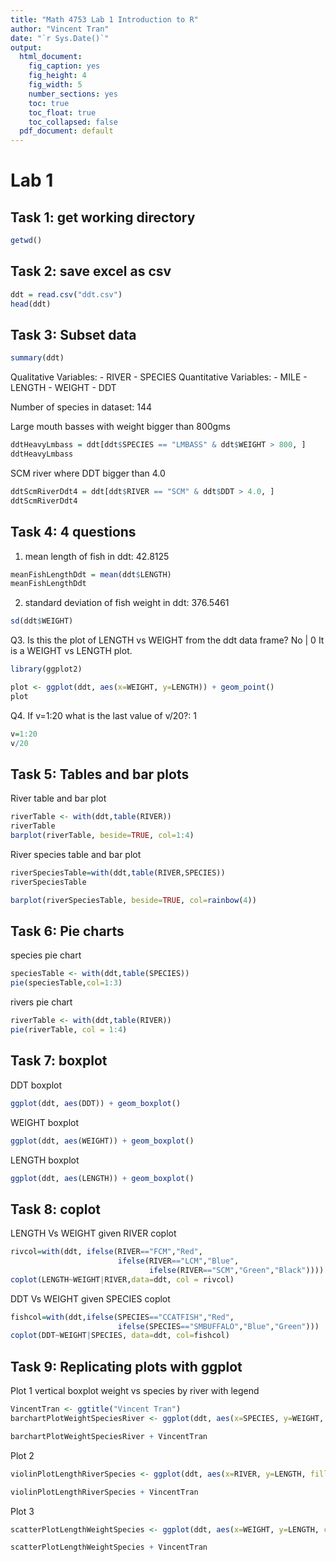 ```yaml
---
title: "Math 4753 Lab 1 Introduction to R"
author: "Vincent Tran"
date: "`r Sys.Date()`"
output: 
  html_document: 
    fig_caption: yes
    fig_height: 4
    fig_width: 5
    number_sections: yes
    toc: true
    toc_float: true
    toc_collapsed: false
  pdf_document: default
---
```

# Lab 1

## Task 1: get working directory

```r
getwd()
```

## Task 2: save excel as csv

```r
ddt = read.csv("ddt.csv")
head(ddt)
```
## Task 3: Subset data
```r
summary(ddt)
```

Qualitative Variables:
- RIVER
- SPECIES
Quantitative Variables:
- MILE
- LENGTH
- WEIGHT
- DDT

Number of species in dataset: 144

Large mouth basses with weight bigger than 800gms
```r
ddtHeavyLmbass = ddt[ddt$SPECIES == "LMBASS" & ddt$WEIGHT > 800, ]
ddtHeavyLmbass
```

SCM river where DDT bigger than 4.0
```r
ddtScmRiverDdt4 = ddt[ddt$RIVER == "SCM" & ddt$DDT > 4.0, ]
ddtScmRiverDdt4
```

## Task 4: 4 questions
1. mean length of fish in ddt: 42.8125
```r
meanFishLengthDdt = mean(ddt$LENGTH)
meanFishLengthDdt
```
2. standard deviation of fish weight in ddt: 376.5461
```r
sd(ddt$WEIGHT)
```
Q3. Is this the plot of LENGTH vs WEIGHT from the ddt data frame? No | 0
It is a WEIGHT vs LENGTH plot.
```r
library(ggplot2)

plot <- ggplot(ddt, aes(x=WEIGHT, y=LENGTH)) + geom_point()
plot
```

Q4. If v=1:20 what is the last value of v/20?: 1
```r
v=1:20
v/20
```



## Task 5: Tables and bar plots

River table and bar plot
```r
riverTable <- with(ddt,table(RIVER))
riverTable
barplot(riverTable, beside=TRUE, col=1:4)
```

River species table and bar plot
```r
riverSpeciesTable=with(ddt,table(RIVER,SPECIES))
riverSpeciesTable

barplot(riverSpeciesTable, beside=TRUE, col=rainbow(4))
```

## Task 6: Pie charts
species pie chart
```r
speciesTable <- with(ddt,table(SPECIES))
pie(speciesTable,col=1:3)
```

rivers pie chart
```r
riverTable <- with(ddt,table(RIVER))
pie(riverTable, col = 1:4)
```

## Task 7: boxplot

DDT boxplot
```r
ggplot(ddt, aes(DDT)) + geom_boxplot()
```

WEIGHT boxplot
```r
ggplot(ddt, aes(WEIGHT)) + geom_boxplot()
```

LENGTH boxplot
```r
ggplot(ddt, aes(LENGTH)) + geom_boxplot()
```

## Task 8: coplot
LENGTH Vs WEIGHT given RIVER coplot
```r
rivcol=with(ddt, ifelse(RIVER=="FCM","Red",
                        ifelse(RIVER=="LCM","Blue",
                               ifelse(RIVER=="SCM","Green","Black"))))
coplot(LENGTH~WEIGHT|RIVER,data=ddt, col = rivcol)
```

DDT Vs WEIGHT given SPECIES coplot
```r
fishcol=with(ddt,ifelse(SPECIES=="CCATFISH","Red",
                        ifelse(SPECIES=="SMBUFFALO","Blue","Green")))
coplot(DDT~WEIGHT|SPECIES, data=ddt, col=fishcol)
```


## Task 9: Replicating plots with ggplot

Plot 1
vertical boxplot weight vs species by river with legend
```r
VincentTran <- ggtitle("Vincent Tran")
barchartPlotWeightSpeciesRiver <- ggplot(ddt, aes(x=SPECIES, y=WEIGHT, fill=RIVER)) + geom_boxplot()

barchartPlotWeightSpeciesRiver + VincentTran
```

Plot 2
```r
violinPlotLengthRiverSpecies <- ggplot(ddt, aes(x=RIVER, y=LENGTH, fill=SPECIES)) + geom_violin()

violinPlotLengthRiverSpecies + VincentTran
```


Plot 3
```r
scatterPlotLengthWeightSpecies <- ggplot(ddt, aes(x=WEIGHT, y=LENGTH, color=SPECIES)) + geom_point()

scatterPlotLengthWeightSpecies + VincentTran
```

